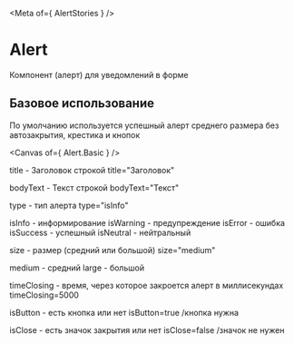 
<Meta of={ AlertStories } />

# Alert

Компонент (алерт) для уведомлений в форме

## Базовое использование

По умолчанию используется успешный алерт среднего размера без автозакрытия, крестика и кнопок

<Canvas of={ Alert.Basic } />

title - Заголовок строкой 
title="Заголовок"

bodyText - Текст строкой
bodyText="Текст"

type - тип алерта 
type="isInfo"

isInfo - информирование
isWarning - предупреждение
isError - ошибка
isSuccess - успешный
isNeutral - нейтральный

size - размер (средний или большой)
size="medium"

medium - средний
large - большой

timeClosing - время, через которое закроется алерт в миллисекундах
timeClosing=5000

isButton - есть кнопка или нет
isButton=true /кнопка нужна

isClose - есть значок закрытия или нет
isClose=false /значок не нужен